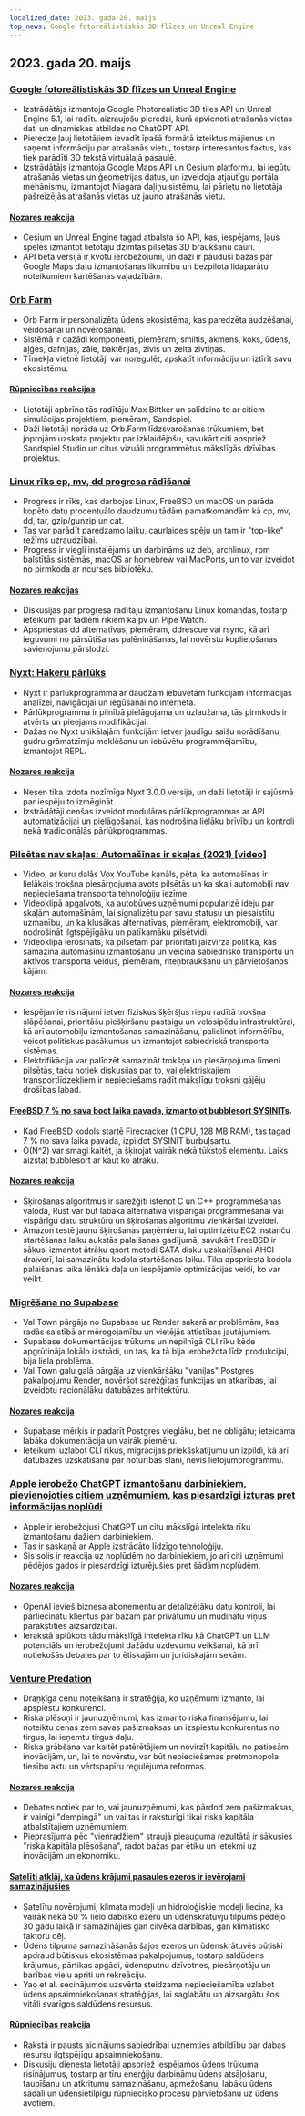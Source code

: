 ```yaml
---
localized_date: 2023. gada 20. maijs
top_news: Google fotoreālistiskās 3D flīzes un Unreal Engine
---
```


## 2023. gada 20. maijs

### [Google fotoreālistiskās 3D flīzes un Unreal Engine](https://nilsbakker.nl/portfolio/3d-tiles/)

- Izstrādātājs izmantoja Google Photorealistic 3D tiles API un Unreal Engine 5.1, lai radītu aizraujošu pieredzi, kurā apvienoti atrašanās vietas dati un dinamiskas atbildes no ChatGPT API.
- Pieredze ļauj lietotājiem ievadīt īpašā formātā izteiktus mājienus un saņemt informāciju par atrašanās vietu, tostarp interesantus faktus, kas tiek parādīti 3D tekstā virtuālajā pasaulē.
- Izstrādātājs izmantoja Google Maps API un Cesium platformu, lai iegūtu atrašanās vietas un ģeometrijas datus, un izveidoja atjautīgu portāla mehānismu, izmantojot Niagara daļiņu sistēmu, lai pārietu no lietotāja pašreizējās atrašanās vietas uz jauno atrašanās vietu.

#### [Nozares reakcija](http://news.ycombinator.com/item?id=36000631)

- Cesium un Unreal Engine tagad atbalsta šo API, kas, iespējams, ļaus spēlēs izmantot lietotāju dzimtās pilsētas 3D braukšanu cauri.
- API beta versijā ir kvotu ierobežojumi, un daži ir pauduši bažas par Google Maps datu izmantošanas likumību un bezpilota lidaparātu noteikumiem kartēšanas vajadzībām.

### [Orb Farm](https://orb.farm/)

- Orb Farm ir personalizēta ūdens ekosistēma, kas paredzēta audzēšanai, veidošanai un novērošanai.
- Sistēmā ir dažādi komponenti, piemēram, smiltis, akmens, koks, ūdens, aļģes, dafnijas, zāle, baktērijas, zivis un zelta zivtiņas.
- Tīmekļa vietnē lietotāji var noregulēt, apskatīt informāciju un iztīrīt savu ekosistēmu.

#### [Rūpniecības reakcijas](http://news.ycombinator.com/item?id=35999835)

- Lietotāji apbrīno tās radītāju Max Bittker un salīdzina to ar citiem simulācijas projektiem, piemēram, Sandspiel.
- Daži lietotāji norāda uz Orb.Farm līdzsvarošanas trūkumiem, bet joprojām uzskata projektu par izklaidējošu, savukārt citi apspriež Sandspiel Studio un citus vizuāli programmētus mākslīgās dzīvības projektus.

### [Linux rīks cp, mv, dd progresa rādīšanai](https://github.com/Xfennec/progress)

- Progress ir rīks, kas darbojas Linux, FreeBSD un macOS un parāda kopēto datu procentuālo daudzumu tādām pamatkomandām kā cp, mv, dd, tar, gzip/gunzip un cat.
- Tas var parādīt paredzamo laiku, caurlaides spēju un tam ir "top-like" režīms uzraudzībai.
- Progress ir viegli instalējams un darbināms uz deb, archlinux, rpm balstītās sistēmās, macOS ar homebrew vai MacPorts, un to var izveidot no pirmkoda ar ncurses bibliotēku.

#### [Nozares reakcijas](http://news.ycombinator.com/item?id=36000407)

- Diskusijas par progresa rādītāju izmantošanu Linux komandās, tostarp ieteikumi par tādiem rīkiem kā pv un Pipe Watch.
- Apspriestas dd alternatīvas, piemēram, ddrescue vai rsync, kā arī ieguvumi no pārsūtīšanas palēnināšanas, lai novērstu koplietošanas savienojumu pārslodzi.

### [Nyxt: Hakeru pārlūks](https://nyxt.atlas.engineer/)

- Nyxt ir pārlūkprogramma ar daudzām iebūvētām funkcijām informācijas analīzei, navigācijai un iegūšanai no interneta.
- Pārlūkprogramma ir pilnībā pielāgojama un uzlaužama, tās pirmkods ir atvērts un pieejams modifikācijai.
- Dažas no Nyxt unikālajām funkcijām ietver jaudīgu saišu norādīšanu, gudru grāmatzīmju meklēšanu un iebūvētu programmējamību, izmantojot REPL.

#### [Nozares reakcija](http://news.ycombinator.com/item?id=36006423)

- Nesen tika izdota nozīmīga Nyxt 3.0.0 versija, un daži lietotāji ir sajūsmā par iespēju to izmēģināt.
- Izstrādātāji cenšas izveidot modulāras pārlūkprogrammas ar API automatizācijai un pielāgošanai, kas nodrošina lielāku brīvību un kontroli nekā tradicionālās pārlūkprogrammas.

### [Pilsētas nav skaļas: Automašīnas ir skaļas (2021) [video]](https://www.youtube.com/watch?v=CTV-wwszGw8)

- Video, ar kuru dalās Vox YouTube kanāls, pēta, ka automašīnas ir lielākais trokšņa piesārņojuma avots pilsētās un ka skaļi automobiļi nav nepieciešama transporta tehnoloģiju iezīme.
- Videoklipā apgalvots, ka autobūves uzņēmumi popularizē ideju par skaļām automašīnām, lai signalizētu par savu statusu un piesaistītu uzmanību, un ka klusākas alternatīvas, piemēram, elektromobiļi, var nodrošināt ilgtspējīgāku un patīkamāku pilsētvidi.
- Videoklipā ierosināts, ka pilsētām par prioritāti jāizvirza politika, kas samazina automašīnu izmantošanu un veicina sabiedrisko transportu un aktīvos transporta veidus, piemēram, riteņbraukšanu un pārvietošanos kājām.

#### [Nozares reakcija](http://news.ycombinator.com/item?id=35999950)

- Iespējamie risinājumi ietver fiziskus šķēršļus riepu radītā trokšņa slāpēšanai, prioritāšu piešķiršanu pastaigu un velosipēdu infrastruktūrai, kā arī automobiļu izmantošanas samazināšanu, palielinot informētību, veicot politiskus pasākumus un izmantojot sabiedriskā transporta sistēmas.
- Elektrifikācija var palīdzēt samazināt trokšņa un piesārņojuma līmeni pilsētās, taču notiek diskusijas par to, vai elektriskajiem transportlīdzekļiem ir nepieciešams radīt mākslīgu troksni gājēju drošības labad.

#### [FreeBSD 7 % no sava boot laika pavada, izmantojot bubblesort SYSINITs](https://twitter.com/cperciva/status/1659558311920914432).

- Kad FreeBSD kodols startē Firecracker (1 CPU, 128 MB RAM), tas tagad 7 % no sava laika pavada, izpildot SYSINIT burbuļsartu.
- O(N^2) var smagi kaitēt, ja šķirojat vairāk nekā tūkstoš elementu. Laiks aizstāt bubblesort ar kaut ko ātrāku.

#### [Nozares reakcija](http://news.ycombinator.com/item?id=36002574)

- Šķirošanas algoritmus ir sarežģīti īstenot C un C++ programmēšanas valodā, Rust var būt labāka alternatīva vispārīgai programmēšanai vai vispārīgu datu struktūru un šķirošanas algoritmu vienkāršai izveidei.
- Amazon testē jaunu šķirošanas paņēmienu, lai optimizētu EC2 instanču startēšanas laiku aukstās palaišanas gadījumā, savukārt FreeBSD ir sākusi izmantot ātrāku qsort metodi SATA disku uzskaitīšanai AHCI draiverī, lai samazinātu kodola startēšanas laiku. Tika apspriesta kodola palaišanas laika lēnākā daļa un iespējamie optimizācijas veidi, ko var veikt.

### [Migrēšana no Supabase](https://blog.val.town/blog/migrating-from-supabase)

- Val Town pārgāja no Supabase uz Render sakarā ar problēmām, kas radās saistībā ar mērogojamību un vietējās attīstības jautājumiem.
- Supabase dokumentācijas trūkums un nepilnīgā CLI rīku ķēde apgrūtināja lokālo izstrādi, un tas, ka tā bija ierobežota līdz produkcijai, bija liela problēma.
- Val Town galu galā pārgāja uz vienkāršāku "vaniļas" Postgres pakalpojumu Render, novēršot sarežģītas funkcijas un atkarības, lai izveidotu racionālāku datubāzes arhitektūru.

#### [Nozares reakcija](http://news.ycombinator.com/item?id=36004925)

- Supabase mērķis ir padarīt Postgres vieglāku, bet ne obligātu; ieteicama labāka dokumentācija un vairāk piemēru.
- Ieteikumi uzlabot CLI rīkus, migrācijas priekšskatījumu un izpildi, kā arī datubāzes uzskatīšanu par noturības slāni, nevis lietojumprogrammu.

### [Apple ierobežo ChatGPT izmantošanu darbiniekiem, pievienojoties citiem uzņēmumiem, kas piesardzīgi izturas pret informācijas noplūdi](https://www.wsj.com/articles/apple-restricts-use-of-chatgpt-joining-other-companies-wary-of-leaks-d44d7d34)

- Apple ir ierobežojusi ChatGPT un citu mākslīgā intelekta rīku izmantošanu dažiem darbiniekiem.
- Tas ir saskaņā ar Apple izstrādāto līdzīgo tehnoloģiju.
- Šis solis ir reakcija uz noplūdēm no darbiniekiem, jo arī citi uzņēmumi pēdējos gados ir piesardzīgi izturējušies pret šādām noplūdēm.

#### [Nozares reakcija](http://news.ycombinator.com/item?id=36000079)

- OpenAI ievieš biznesa abonementu ar detalizētāku datu kontroli, lai pārliecinātu klientus par bažām par privātumu un mudinātu viņus parakstīties aizsardzībai.
- Ierakstā aplūkots tādu mākslīgā intelekta rīku kā ChatGPT un LLM potenciāls un ierobežojumi dažādu uzdevumu veikšanai, kā arī notiekošās debates par to ētiskajām un juridiskajām sekām.

### [Venture Predation](https://papers.ssrn.com/sol3/papers.cfm?abstract_id=4437360)

- Draņķīga cenu noteikšana ir stratēģija, ko uzņēmumi izmanto, lai apspiestu konkurenci.
- Riska plēsoņi ir jaunuzņēmumi, kas izmanto riska finansējumu, lai noteiktu cenas zem savas pašizmaksas un izspiestu konkurentus no tirgus, lai ieņemtu tirgus daļu.
- Riska grābšana var kaitēt patērētājiem un novirzīt kapitālu no patiesām inovācijām, un, lai to novērstu, var būt nepieciešamas pretmonopola tiesību aktu un vērtspapīru regulējuma reformas.

#### [Nozares reakcija](http://news.ycombinator.com/item?id=36003096)

- Debates notiek par to, vai jaunuzņēmumi, kas pārdod zem pašizmaksas, ir vainīgi "dempingā" un vai tas ir raksturīgi tikai riska kapitāla atbalstītajiem uzņēmumiem.
- Pieprasījuma pēc "vienradžiem" straujā pieauguma rezultātā ir sākusies "riska kapitāla plēsošana", radot bažas par ētiku un ietekmi uz inovācijām un ekonomiku.

#### [Satelīti atklāj, ka ūdens krājumi pasaules ezeros ir ievērojami samazinājušies](https://www.science.org/doi/10.1126/science.abo2812)

- Satelītu novērojumi, klimata modeļi un hidroloģiskie modeļi liecina, ka vairāk nekā 50 % lielo dabisko ezeru un ūdenskrātuvju tilpums pēdējo 30 gadu laikā ir samazinājies gan cilvēka darbības, gan klimatisko faktoru dēļ.
- Ūdens tilpuma samazināšanās šajos ezeros un ūdenskrātuvēs būtiski apdraud būtiskus ekosistēmas pakalpojumus, tostarp saldūdens krājumus, pārtikas apgādi, ūdensputnu dzīvotnes, piesārņotāju un barības vielu apriti un rekreāciju.
- Yao et al. secinājumos uzsvērta steidzama nepieciešamība uzlabot ūdens apsaimniekošanas stratēģijas, lai saglabātu un aizsargātu šos vitāli svarīgos saldūdens resursus.

#### [Rūpniecības reakcija](http://news.ycombinator.com/item?id=35999438)

- Rakstā ir pausts aicinājums sabiedrībai uzņemties atbildību par dabas resursu ilgtspējīgu apsaimniekošanu.
- Diskusiju dienesta lietotāji apspriež iespējamos ūdens trūkuma risinājumus, tostarp ar tīru enerģiju darbināmu ūdens atsāļošanu, taupīšanu un atkritumu samazināšanu, apmežošanu, labāku ūdens sadali un ūdensietilpīgu rūpniecisko procesu pārvietošanu uz ūdens avotiem.


